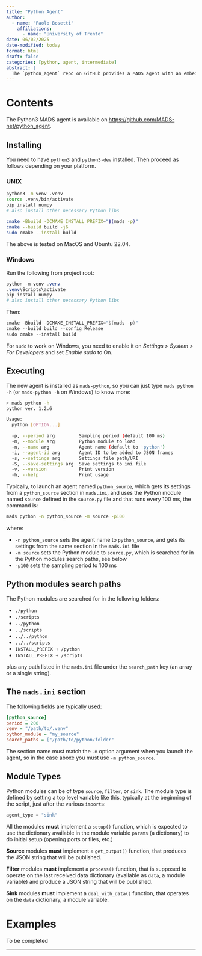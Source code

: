 ```yaml
---
title: "Python Agent"
author:
  - name: "Paolo Bosetti"
    affiliations: 
      - name: "University of Trento"
date: 06/02/2025
date-modified: today
format: html
draft: false
categories: [python, agent, intermediate]
abstract: |
  The `python_agent` repo on GitHub provides a MADS agent with an embedded python3 interpreter for developing MADS sgents in Python
---
```



# Contents

The Python3 MADS agent is available on <https://github.com/MADS-net/python_agent>.

## Installing

You need to have `python3` and `python3-dev` installed. Then proceed as follows depending on your platform.

### UNIX

``` sh
python3 -m venv .venv
source .venv/bin/activate
pip install numpy
# also install other necessary Python libs

cmake -Bbuild -DCMAKE_INSTALL_PREFIX="$(mads -p)"
cmake --build build -j6
sudo cmake --install build
```

The above is tested on MacOS and Ubuntu 22.04.

### Windows

Run the following from project root:

``` powershell
python -m venv .venv
.venv\Scripts\activate
pip install numpy
# also install other necessary Python libs
```

Then:

``` powershell
cmake -Bbuild -DCMAKE_INSTALL_PREFIX="$(mads -p)"
cmake --build build --config Release
sudo cmake --install build
```

:::{.callout-warning title="Enable sudo on Windows"}
For `sudo` to work on Windows, you need to enable it on *Settings \> System \> For Developers* and set *Enable sudo* to On.
:::


## Executing

The new agent is installed as `mads-python`, so you can just type `mads python -h` (or `mads-python -h` on Windows) to know more:

```sh
> mads python -h
python ver. 1.2.6

Usage:
  python [OPTION...]

  -p, --period arg         Sampling period (default 100 ms)
  -m, --module arg         Python module to load
  -n, --name arg           Agent name (default to 'python')
  -i, --agent-id arg       Agent ID to be added to JSON frames
  -s, --settings arg       Settings file path/URI
  -S, --save-settings arg  Save settings to ini file
  -v, --version            Print version
  -h, --help               Print usage
```

Typically, to launch an agent named `python_source`, which gets its settings from a `python_source` section in `mads.ini`, and uses the Python module named `source` defined in the `source.py` file and that runs every 100 ms, the command is:

``` sh
mads python -n python_source -m source -p100
```

where:

- `-n python_source` sets the agent name to `python_source`, and gets its settings from the same section in the `mads.ini` file
- `-m source` sets the Python module to `source.py`, which is searched for in the Python modules search paths, see below
- `-p100` sets the sampling period to 100 ms

## Python modules search paths

The Python modules are searched for in the following folders:

-   `./python`
-   `./scripts`
-   `../python`
-   `../scripts`
-   `../../python`
-   `../../scripts`
-   `INSTALL_PREFIX + /python`
-   `INSTALL_PREFIX + /scripts`

plus any path listed in the `mads.ini` file under the `search_path` key (an array or a single string).

## The `mads.ini` section

The following fields are typically used:

```ini
[python_source]
period = 200
venv = "/path/to/.venv"
python_module = "my_source"
search_paths = ["/path/to/python/folder"
```

::: callout-warning
The section name must match the `-m` option argument when you launch the agent, so in the case aboxe you must use `-m python_source`.
:::


## Module Types

Python modules can be of type `source`, `filter`, or `sink`. The module type is defined by setting a top level variable like this, typically at the beginning of the script, just after the various `import`s:

```python
agent_type = "sink"
```

All the modules **must** implement a `setup()` function, which is expected to use the dictionary available in the module variable `params` (a dictionary) to do initial setup (opening ports or files, etc.)

**Source** modules **must** implement a `get_output()` function, that produces the JSON string that will be published.

**Filter** modules **must** implement a `process()` function, that is supposed to operate on the last received data dictionary (available as `data`, a module variable) and produce a JSON string that will be published.

**Sink** modules **must** implement a `deal_with_data()` function, that operates on the `data` dictionary, a module variable.

# Examples

::: callout-note
To be completed
:::

------------------------------------------------------------------------